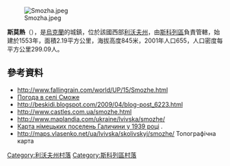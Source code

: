 [[Image:Smozha.jpeg|right]]

{{coord|48|54|29|N|23|11|31|E|scale:100000|display=title}}

'''斯莫熱'''（{{lang-uk|Сможе}}），是[[烏克蘭|烏克蘭]]的城鎮，位於該國西部[[利沃夫州|利沃夫州]]，由[[斯科列區|斯科列區]]負責管轄，始建於1553年，面積2.19平方公里，海拔高度845米，2001年人口655，人口密度每平方公里299.09人。

==參考資料==
* http://www.fallingrain.com/world/UP/15/Smozhe.html {{Wayback|url=http://www.fallingrain.com/world/UP/15/Smozhe.html |date=20160305003507 }}
* [http://weather.in.ua/ua/l'vovskaja/24242 Погода в селі Сможе]{{Wayback|url=http://weather.in.ua/ua/l%27vovskaja/24242 |date=20160305102958 }}
* http://beskidi.blogspot.com/2009/04/blog-post_6223.html {{Wayback|url=http://beskidi.blogspot.com/2009/04/blog-post_6223.html |date=20160305111003 }}
* http://www.castles.com.ua/smozhe.html {{Wayback|url=http://www.castles.com.ua/smozhe.html |date=20170128041614 }}
* http://www.maplandia.com/ukraine/lvivska/smozhe/ {{Wayback|url=http://www.maplandia.com/ukraine/lvivska/smozhe/ |date=20170629200433 }} 
* [http://www.semanchuk.com/gen/maps/UnterschutzGalizienDeutscheMap.png Карта німецьких поселень Галичини у 1939 році] {{Wayback|url=http://www.semanchuk.com/gen/maps/UnterschutzGalizienDeutscheMap.png |date=20160325200041 }}. {{ref-de}}
* http://maps.vlasenko.net/ua/lvivska/skolivskyj/smozhe/ {{Wayback|url=http://maps.vlasenko.net/ua/lvivska/skolivskyj/smozhe/ |date=20160305043747 }} Топографічна карта

[[Category:利沃夫州村落|Category:利沃夫州村落]]
[[Category:斯科列區村落|Category:斯科列區村落]]


{{Lviv-geo-stub}}